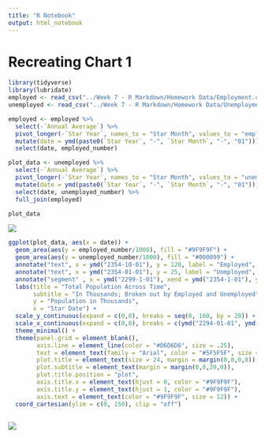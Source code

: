 ```yaml
---
title: "R Notebook"
output: html_notebook
---
```


# Recreating Chart 1

```r
library(tidyverse)
library(lubridate)
employed <- read_csv("../Week 7 - R Markdown/Homework Data/Employment.csv")
unemployed <- read_csv("../Week 7 - R Markdown/Homework Data/Unemployment.csv")

employed <- employed %>%
  select(-`Annual Average`) %>%
  pivot_longer(-`Star Year`, names_to = "Star Month", values_to = "employed_number") %>%
  mutate(date = ymd(paste0(`Star Year`, "-", `Star Month`, "-", "01"))) %>%
  select(date, employed_number)

plot_data <- unemployed %>%
  select(-`Annual Average`) %>%
  pivot_longer(-`Star Year`, names_to = "Star Month", values_to = "unemployed_number") %>%
  mutate(date = ymd(paste0(`Star Year`, "-", `Star Month`, "-", "01"))) %>%
  select(date, unemployed_number) %>%
  full_join(employed)

plot_data

```

![](Chart 1.png)

```r

ggplot(plot_data, aes(x = date)) + 
  geom_area(aes(y = employed_number/1000), fill = "#9F9F9F") + 
  geom_area(aes(y = unemployed_number/1000), fill = "#000099") +
  annotate("text", x = ymd("2354-10-01"), y = 120, label = "Employed", color = "white", family = "Arial") +
  annotate("text", x = ymd("2354-01-01"), y = 25, label = "Unmployed", color = "white", family = "Arial") +
  annotate("segment" , x = ymd("2299-1-01"), xend = ymd("2354-1-01"), y = -7, yend = -7, arrow = arrow(type = "closed", length = unit(5, "pt")), color = "#9F9F9F") +
  labs(title = "Total Population Across Time",
       subtitle = "In Thousands; Broken out by Employed and Unemployed",
       y = "Population in Thousands",
       x = "Star Date") +
  scale_y_continuous(expand = c(0,0), breaks = seq(0, 160, by = 20)) + 
  scale_x_continuous(expand = c(0,0), breaks = c(ymd("2294-01-01", ymd("2358-01-01"))), labels = c("        2294", "2358      ")) + 
  theme_minimal() + 
  theme(panel.grid = element_blank(),
        axis.line = element_line(color = "#D6D6D6", size = .25),
        text = element_text(family = "Arial", color = "#5F5F5F", size = 12),
        plot.title = element_text(size = 24, margin = margin(0,0,0,0)),
        plot.subtitle = element_text(margin = margin(0,0,20,0)),
        plot.title.position = "plot",
        axis.title.x = element_text(hjust = 0, color = "#9F9F9F"),
        axis.title.y = element_text(hjust = 1, color = "#9F9F9F"),
        axis.text = element_text(color = "#9F9F9F", size = 12)) + 
  coord_cartesian(ylim = c(0, 150), clip = "off")
  
```

![](Chart 1.png)
